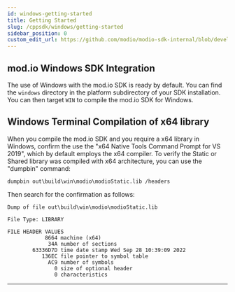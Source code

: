 ```yaml
---
id: windows-getting-started
title: Getting Started
slug: /cppsdk/windows/getting-started
sidebar_position: 0
custom_edit_url: https://github.com/modio/modio-sdk-internal/blob/develop/platform/win32/doc/getting-started.mdx
---
```


## mod.io Windows SDK Integration

The use of Windows with the mod.io SDK is ready by default. You can find the `windows` directory in the platform subdirectory of your SDK installation.
You can then target `WIN` to compile the mod.io SDK for Windows.

## Windows Terminal Compilation of x64 library

When you compile the mod.io SDK and you require a x64 library in Windows, confirm the use the "x64 Native Tools Command Prompt for VS 2019", which by default employs the x64 compiler. To verify the Static or Shared library was compiled with x64 architecture, you can use the "dumpbin" command:
```
dumpbin out\build\win\modio\modioStatic.lib /headers
```
Then search for the confirmation as follows:
```
Dump of file out\build\win\modio\modioStatic.lib

File Type: LIBRARY

FILE HEADER VALUES
            8664 machine (x64)
             34A number of sections
        63336D7D time date stamp Wed Sep 28 10:39:09 2022
           136EC file pointer to symbol table
             AC9 number of symbols
               0 size of optional header
               0 characteristics
```

---